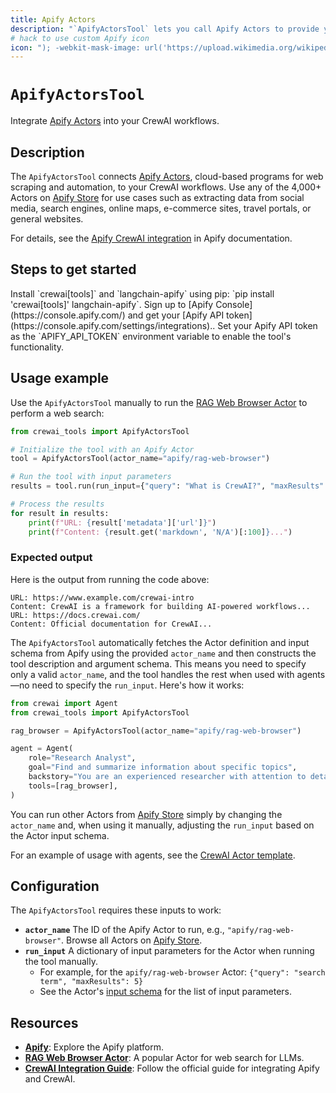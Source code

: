 ```yaml
---
title: Apify Actors
description: "`ApifyActorsTool` lets you call Apify Actors to provide your CrewAI workflows with web scraping, crawling, data extraction, and web automation capabilities."
# hack to use custom Apify icon
icon: "); -webkit-mask-image: url('https://upload.wikimedia.org/wikipedia/commons/a/ae/Apify.svg');/*"
---
```


# `ApifyActorsTool`

Integrate [Apify Actors](https://apify.com/actors) into your CrewAI workflows.

## Description

The `ApifyActorsTool` connects [Apify Actors](https://apify.com/actors), cloud-based programs for web scraping and automation, to your CrewAI workflows.
Use any of the 4,000+ Actors on [Apify Store](https://apify.com/store) for use cases such as extracting data from social media, search engines, online maps, e-commerce sites, travel portals, or general websites.

For details, see the [Apify CrewAI integration](https://docs.apify.com/platform/integrations/crewai) in Apify documentation.

## Steps to get started

<Steps>
    <Step title="Install dependencies">
        Install `crewai[tools]` and `langchain-apify` using pip: `pip install 'crewai[tools]' langchain-apify`.
    </Step>
    <Step title="Obtain an Apify API token">
        Sign up to [Apify Console](https://console.apify.com/) and get your [Apify API token](https://console.apify.com/settings/integrations)..
    </Step>
    <Step title="Configure environment">
        Set your Apify API token as the `APIFY_API_TOKEN` environment variable to enable the tool's functionality.
    </Step>
</Steps>

## Usage example

Use the `ApifyActorsTool` manually to run the [RAG Web Browser Actor](https://apify.com/apify/rag-web-browser) to perform a web search:

```python
from crewai_tools import ApifyActorsTool

# Initialize the tool with an Apify Actor
tool = ApifyActorsTool(actor_name="apify/rag-web-browser")

# Run the tool with input parameters
results = tool.run(run_input={"query": "What is CrewAI?", "maxResults": 5})

# Process the results
for result in results:
    print(f"URL: {result['metadata']['url']}")
    print(f"Content: {result.get('markdown', 'N/A')[:100]}...")
```

### Expected output

Here is the output from running the code above:

```text
URL: https://www.example.com/crewai-intro
Content: CrewAI is a framework for building AI-powered workflows...
URL: https://docs.crewai.com/
Content: Official documentation for CrewAI...
```

The `ApifyActorsTool` automatically fetches the Actor definition and input schema from Apify using the provided `actor_name` and then constructs the tool description and argument schema. This means you need to specify only a valid `actor_name`, and the tool handles the rest when used with agents—no need to specify the `run_input`. Here's how it works:

```python
from crewai import Agent
from crewai_tools import ApifyActorsTool

rag_browser = ApifyActorsTool(actor_name="apify/rag-web-browser")

agent = Agent(
    role="Research Analyst",
    goal="Find and summarize information about specific topics",
    backstory="You are an experienced researcher with attention to detail",
    tools=[rag_browser],
)
```

You can run other Actors from [Apify Store](https://apify.com/store) simply by changing the `actor_name` and, when using it manually, adjusting the `run_input` based on the Actor input schema.

For an example of usage with agents, see the [CrewAI Actor template](https://apify.com/templates/python-crewai).

## Configuration

The `ApifyActorsTool` requires these inputs to work:

- **`actor_name`**
  The ID of the Apify Actor to run, e.g., `"apify/rag-web-browser"`. Browse all Actors on [Apify Store](https://apify.com/store).
- **`run_input`**
  A dictionary of input parameters for the Actor when running the tool manually.
  - For example, for the `apify/rag-web-browser` Actor: `{"query": "search term", "maxResults": 5}`
  - See the Actor's [input schema](https://apify.com/apify/rag-web-browser/input-schema) for the list of input parameters.

## Resources

- **[Apify](https://apify.com/)**: Explore the Apify platform.
- **[RAG Web Browser Actor](https://apify.com/apify/rag-web-browser)**: A popular Actor for web search for LLMs.
- **[CrewAI Integration Guide](https://docs.apify.com/platform/integrations/crewai)**: Follow the official guide for integrating Apify and CrewAI.
